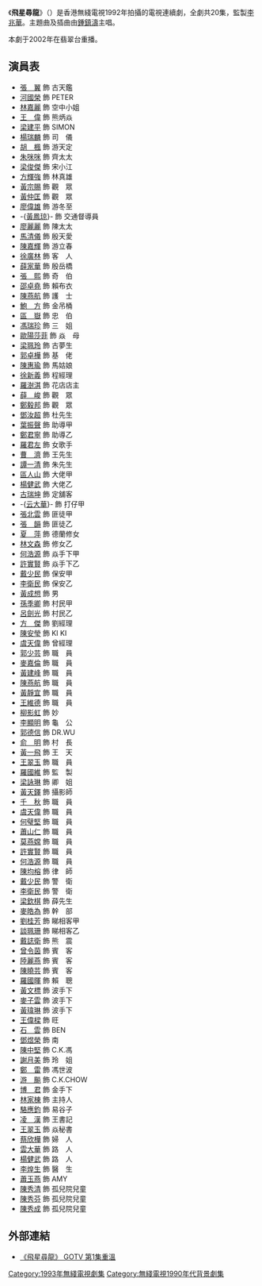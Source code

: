 {{無綫劇集
| 中文劇名=飛星尋龍
| 英文劇名={{lang|en|The Predictor's Game}}
| 圖像=
| 製作年份=1992年（第1-13、18-20集）、1993年（第14-17集）
| 海外推出日期=
| 翡翠台首播日期=1993年2月1日-2月26日
| 翡翠台首播時間=逢星期一至五19:30-20:30
| 監製=[[李兆華|李兆華]]
| 編導=[[鄭永基|鄭永基]]、[[黎棨源|黎棨源]]、[[鄭基成|鄭基成]]、[[石銘泉|石銘泉]]
| 製作統籌=[[陳惠英|陳惠英]]
| 助理編導=[[林鳳玲|林鳳玲]]、[[朱銳斌|朱銳斌]]、[[何舜芝|何舜芝]]、[[區永業|區永業]]、<br>[[梁天恩|梁天恩]]、[[葉廣基|葉廣基]]
| 編劇=[[陳倬賢|陳倬賢]]、[[張燕芬|張燕芬]]、[[胡國良|胡國良]]、[[阮一妍|阮一妍]]
| 編審=[[薛家華|薛家華]]
| 集數=20
| 劇種=風水命理
| 外景=
| 製作公司=[[電視廣播有限公司|電視廣播有限公司]]
| 主演={{nowrap|[[張翼_(香港演員)|張　翼]]、[[廖偉雄|廖偉雄]]、[[陳嘉輝|陳嘉輝]]、[[梁珮玲|梁珮玲]]、<br>[[胡楓|胡楓]]}}
| 主題曲=想富裕過一生
| 作曲=[[鍾鎮濤|鍾鎮濤]]、[[鄧建明|鄧建明]]
| 填詞=[[因葵|因葵]]
| 主唱=[[鍾鎮濤|鍾鎮濤]]
| 插曲=分分鐘對你好
| 作曲3=Reg Presley
| 填詞3=[[林振強|林振強]]
| 主唱3=[[鍾鎮濤|鍾鎮濤]]
| 備註=
}}
《'''飛星尋龍'''》（{{lang-en|'''The Predictor's Game'''}}）是香港無綫電視1992年拍攝的電視連續劇，全劇共20集，監製[[李兆華|李兆華]]。主題曲及插曲由[[鍾鎮濤|鍾鎮濤]]主唱。

本劇于2002年在翡翠台重播。

==演員表==
*[[張翼_(香港演員)|張　翼]] 飾 古天鑑
*[[河國榮|河國榮]] 飾 PETER
*[[林嘉麗|林嘉麗]] 飾 空中小姐
*[[王偉_(香港)|王　偉]] 飾 熊炳焱
*[[梁建平|梁建平]] 飾 SIMON
*[[楊瑞麟|楊瑞麟]] 飾 司　儀
*[[胡楓|胡　楓]] 飾 游天定
*[[朱咪咪|朱咪咪]] 飾 齊太太
*[[梁俊傑|梁俊傑]] 飾 宋小江
*[[方輝強|方輝強]] 飾 林真雄
*[[黃宗賜|黃宗賜]] 飾 觀　眾
*[[黃仲匡|黃仲匡]] 飾 觀　眾
*[[廖偉雄|廖偉雄]] 飾 游冬至
*-{[[黃鳳琼|黃鳳琼]]}- 飾 交通督導員
*[[廖麗麗|廖麗麗]] 飾 陳太太
*[[馬清儀|馬清儀]] 飾 殷天愛
*[[陳嘉輝|陳嘉輝]] 飾 游立春
*[[徐廣林|徐廣林]] 飾 客　人
*[[薛家華|薛家華]] 飾 殷岳橋
*[[張熙_(演員)|張　熙]] 飾 奇　伯
*[[邵卓堯|邵卓堯]] 飾 賴布衣
*[[陳燕航|陳燕航]] 飾 護　士
*[[鮑方|鮑　方]] 飾 金吊桶
*[[區嶽|區　嶽]] 飾 忠　伯
*[[馮瑞珍|馮瑞珍]] 飾 三　姐
*[[歐陽莎菲|歐陽莎菲]] 飾 焱　母
*[[梁珮玲|梁珮玲]] 飾 古夢生
*[[郭卓樺|郭卓樺]] 飾 基　佬
*[[陳惠瑜|陳惠瑜]] 飾 馬姑娘
*[[徐新義|徐新義]] 飾 程經理
*[[羅澍淇|羅澍淇]] 飾 花店店主
*[[薛峻|薛　峻]] 飾 觀　眾
*[[鄭毅邦|鄭毅邦]] 飾 觀　眾
*[[鄧汝超|鄧汝超]] 飾 杜先生
*[[葉振聲|葉振聲]] 飾 助導甲
*[[鄭君寧|鄭君寧]] 飾 助導乙
*[[羅君左|羅君左]] 飾 女歌手
*[[曹濟|曹　濟]] 飾 王先生
*[[譚一清|譚一清]] 飾 朱先生
*[[區人山|區人山]] 飾 大佬甲
*[[楊健武|楊健武]] 飾 大佬乙
*[[古瑞坤|古瑞坤]] 飾 定舖客
*-{[[云大華|云大華]]}- 飾 打仔甲
*[[張北雲|張北雲]] 飾 匪徒甲
*[[張韻|張　韻]] 飾 匪徒乙
*[[夏萍|夏　萍]] 飾 德蘭修女
*[[林文森|林文森]] 飾 修女乙
*[[何浩源|何浩源]] 飾 焱手下甲
*[[許實賢|許實賢]] 飾 焱手下乙
*[[戴少民|戴少民]] 飾 保安甲
*[[李衛民|李衛民]] 飾 保安乙
*[[黃成想|黃成想]] 飾 男
*[[孫季卿|孫季卿]] 飾 村民甲
*[[呂劍光|呂劍光]] 飾 村民乙
*[[方傑_(演員)|方　傑]] 飾 劉經理
*[[陳安瑩|陳安瑩]] 飾 KI KI
*[[虞天偉|虞天偉]] 飾 曾經理
*[[郭少芸|郭少芸]] 飾 職　員
*[[麥嘉倫|麥嘉倫]] 飾 職　員
*[[黃建峰|黃建峰]] 飾 職　員
*[[陳燕航|陳燕航]] 飾 職　員
*[[黃靜宜|黃靜宜]] 飾 職　員
*[[王維德|王維德]] 飾 職　員
*[[柳影虹|柳影虹]] 飾 妙
*[[李顯明|李顯明]] 飾 龜　公
*[[郭德信|郭德信]] 飾 DR.WU
*[[俞明|俞　明]] 飾 村　長
*[[黃一飛|黃一飛]] 飾 王　天
*[[王翠玉|王翠玉]] 飾 職　員
*[[羅國維|羅國維]] 飾 監　製
*[[梁詠琳|梁詠琳]] 飾 卿　姐
*[[黃天鐸|黃天鐸]] 飾 攝影師
*[[西川千秋|千　秋]] 飾 職　員
*[[虞天偉|虞天偉]] 飾 職　員
*[[何璧堅|何璧堅]] 飾 職　員
*[[蕭山仁|蕭山仁]] 飾 職　員
*[[莫燕嫦|莫燕嫦]] 飾 職　員
*[[許實賢|許實賢]] 飾 職　員
*[[何浩源|何浩源]] 飾 職　員
*[[陳均榕|陳均榕]] 飾 律　師
*[[戴少民|戴少民]] 飾 警　衛
*[[李衛民|李衛民]] 飾 警　衛
*[[梁欽棋|梁欽棋]] 飾 薛先生
*[[麥皓為|麥皓為]] 飾 幹　部
*[[劉桂芳|劉桂芳]] 飾 睇相客甲
*[[談珮珊|談珮珊]] 飾 睇相客乙
*[[戴誌衛|戴誌衛]] 飾 熊　震
*[[曾令茵|曾令茵]] 飾 賓　客
*[[陸麗燕|陸麗燕]] 飾 賓　客
*[[陳曉芸|陳曉芸]] 飾 賓　客
*[[羅國暉|羅國暉]] 飾 賴　聰
*[[黃文標|黃文標]] 飾 波手下
*[[麥子雲|麥子雲]] 飾 波手下
*[[黃瑋琳|黃瑋琳]] 飾 波手下
*[[王偉樑|王偉樑]] 飾 旺
*[[石雲|石　雲]] 飾 BEN
*[[鄧煜榮|鄧煜榮]] 飾 南
*[[陳中堅|陳中堅]] 飾 C.K.馮
*[[謝月美|謝月美]] 飾 玲　姐
*[[鄭雷|鄭　雷]] 飾 馮世波
*[[游飈|游　飈]] 飾 C.K.CHOW
*[[博君|博　君]] 飾 金手下
*[[林家棟|林家棟]] 飾 主持人
*[[駱應鈞|駱應鈞]] 飾 易谷子
*[[凌漢|凌　漢]] 飾 王書記
*[[王翠玉|王翠玉]] 飾 焱秘書
*[[蔡欣樺|蔡欣樺]] 飾 婦　人
*[[雲大華|雲大華]] 飾 路　人
*[[楊健武|楊健武]] 飾 路　人
*[[李煌生|李煌生]] 飾 醫　生
*[[蕭玉燕|蕭玉燕]] 飾 AMY
*[[陳秀清|陳秀清]] 飾 孤兒院兒童
*[[陳秀芬|陳秀芬]] 飾 孤兒院兒童
*[[陳秀成|陳秀成]] 飾 孤兒院兒童

== 外部連結 ==
*[https://web.archive.org/web/20140222162632/http://gotv.tvb.com/programme/103318/155316/ 《飛星尋龍》 GOTV 第1集重溫]

[[Category:1993年無綫電視劇集|Category:1993年無綫電視劇集]]
[[Category:無綫電視1990年代背景劇集|Category:無綫電視1990年代背景劇集]]